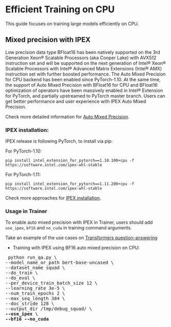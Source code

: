 <!--Copyright 2022 The HuggingFace Team. All rights reserved.

Licensed under the Apache License, Version 2.0 (the "License"); you may not use this file except in compliance with
the License. You may obtain a copy of the License at

http://www.apache.org/licenses/LICENSE-2.0

Unless required by applicable law or agreed to in writing, software distributed under the License is distributed on
an "AS IS" BASIS, WITHOUT WARRANTIES OR CONDITIONS OF ANY KIND, either express or implied. See the License for the
-->

# Efficient Training on CPU

This guide focuses on training large models efficiently on CPU.

## Mixed precision with IPEX

Low precision data type BFloat16 has been natively supported on the 3rd Generation Xeon® Scalable Processors (aka Cooper Lake) with AVX512 instruction set and will be supported on the next generation of Intel® Xeon® Scalable Processors with Intel® Advanced Matrix Extensions (Intel® AMX) instruction set with further boosted performance. The Auto Mixed Precision for CPU backend has been enabled since PyTorch-1.10. At the same time, the support of Auto Mixed Precision with BFloat16 for CPU and BFloat16 optimization of operators have been massively enabled in Intel® Extension for PyTorch, and partially upstreamed to PyTorch master branch. Users can get better performance and user experience with IPEX Auto Mixed Precision.

Check more detailed information for [Auto Mixed Precision](https://intel.github.io/intel-extension-for-pytorch/1.11.200/tutorials/features/amp.html).

### IPEX installation:

IPEX release is following PyTorch, to install via pip:

For PyTorch-1.10:

```
pip install intel_extension_for_pytorch==1.10.100+cpu -f https://software.intel.com/ipex-whl-stable
```

For PyTorch-1.11:

```
pip install intel_extension_for_pytorch==1.11.200+cpu -f https://software.intel.com/ipex-whl-stable
```

Check more approaches for [IPEX installation](https://intel.github.io/intel-extension-for-pytorch/1.11.200/tutorials/installation.html).

### Usage in Trainer
To enable auto mixed precision with IPEX in Trainer, users should add `use_ipex`, `bf16` and `no_cuda` in training command arguments.

Take an example of the use cases on [Transformers question-answering](https://github.com/huggingface/transformers/tree/main/examples/pytorch/question-answering)

- Training with IPEX using BF16 auto mixed precision on CPU:
<pre> python run_qa.py \
--model_name_or_path bert-base-uncased \
--dataset_name squad \
--do_train \
--do_eval \
--per_device_train_batch_size 12 \
--learning_rate 3e-5 \
--num_train_epochs 2 \
--max_seq_length 384 \
--doc_stride 128 \
--output_dir /tmp/debug_squad/ \
<b>--use_ipex \</b>
<b>--bf16 --no_cuda</b></pre> 

